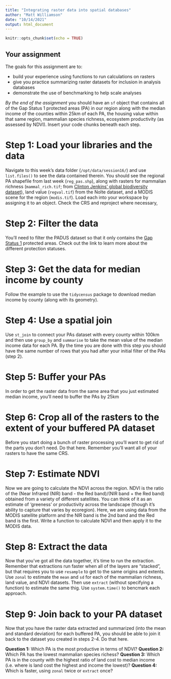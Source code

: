 ```yaml
---
title: "Integrating raster data into spatial databases"
author: "Matt Williamson"
date: "10/14/2021"
output: html_document
---
```


```r
knitr::opts_chunk$set(echo = TRUE)
```


## Your assignment

The goals for this assignment are to:

- build your experience using functions to run calculations on rasters
- give you practice summarizing raster datasets for inclusion in analysis databases
- demonstrate the use of benchmarking to help scale analyses

_By the end of the assignment_ you should have an `sf` object that contains all of the Gap Status 1 protected areas (PA) in our region along with the median income of the counties within 25km of each PA, the housing value within that same region, mammalian species richness, ecosystem productivity (as assessed by NDVI). Insert your code chunks beneath each step.

# Step 1: Load your libraries and the data
Navigate to this week's data folder (`/opt/data/session16/`) and use `list.files()` to see the data contained therein. You should see the regional PA shapefile from last week (`reg_pas.shp`), along with rasters for mammalian richness (`mammal_rich.tif`; from [Clinton Jenkins' global biodiversity dataset](https://biodiversitymapping.org/index.php/download/)), land value (`regval.tif`) from the Nolte dataset, and a MODIS scene for the region (`modis.tif`). Load each into your workspace by assigning it to an object. Check the CRS and reproject where necessary,


# Step 2: Filter the data
You'll need to filter the PADUS dataset so that it only contains the [Gap Status 1](https://www.usgs.gov/core-science-systems/science-analytics-and-synthesis/gap/science/pad-us-data-overview?qt-science_center_objects=0#qt-science_center_objects) protected areas. Check out the link to learn more about the different protection statuses. 


# Step 3: Get the data for median income by county
Follow the example to use the `tidycensus` package to download median income by county (along with its geometry).

# Step 4: Use a spatial join
Use `st_join` to connect your PAs dataset with every county within 100km and then use `group_by` and `summarise` to take the mean value of the median income data for each PA. By the time you are done with this step you should have the same number of rows that you had after your initial filter of the PAs (step 2).

# Step 5: Buffer your PAs
In order to get the raster data from the same area that you just estimated median income, you'll need to buffer the PAs by 25km

# Step 6: Crop all of the rasters to the extent of your buffered PA dataset
Before you start doing a bunch of raster processing you'll want to get rid of the parts you don't need. Do that here. Remember you'll want all of your rasters to have the same CRS.

# Step 7: Estimate NDVI
Now we are going to calculate the NDVI across the region. NDVI is the ratio of the (Near Infrared (NIR) band - the Red band)/(NIR band + the Red band) obtained from a variety of different satellites. You can think of it as an estimate of 'greeness' or productivity across the landscape (though it's ability to capture that varies by ecoregion). Here, we are using data from the MODIS satellite platform and the NIR band is the 2nd band and the Red band is the first. Write a function to calculate NDVI and then apply it to the MODIS data.

# Step 8: Extract the data
Now that you've got all the data together, it's time to run the extraction. Remember that extractions run faster when all of the layers are "stacked", but that requires you to use `resample` to get to the same origins and extents. Use `zonal` to estimate the `mean` and `sd` for each of the mammalian richness, land value, and NDVI datasets. Then use `extract` (without specifying a function) to estimate the same thig. Use `system.time()` to bencmark each approach.

# Step 9: Join back to your PA dataset
Now that you have the raster data extracted and summarized (into the mean and standard deviation) for each buffered PA, you should be able to join it back to the dataset you created in steps 2-4. Do that here.

__Question 1:__ Which PA is the most productive in terms of NDVI?
__Question 2:__ Which PA has the lowest mammalian species richess?
__Question 3:__ Which PA is in the county with the highest ratio of land cost to median income (i.e. where is land cost the highest and income the lowest)?
__Question 4:__ Which is faster, using `zonal` twice or `extract` once?

